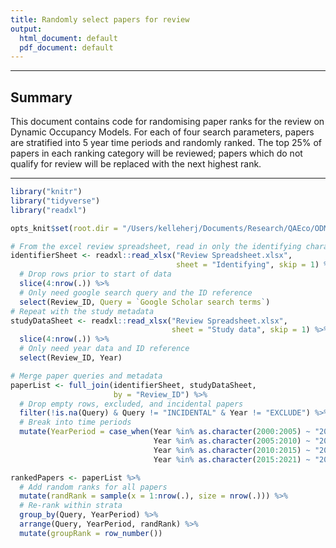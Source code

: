 ```yaml
---
title: Randomly select papers for review
output:
  html_document: default
  pdf_document: default
---
```


***

## Summary
This document contains code for randomising paper ranks for the review on Dynamic Occupancy Models. For each of four search parameters, papers are stratified into 5 year time periods and randomly ranked. The top 25% of papers in each ranking category will be reviewed; papers which do not qualify for review will be replaced with the next highest rank. 



***
 
```r
library("knitr")
library("tidyverse")
library("readxl")

opts_knit$set(root.dir = "/Users/kelleherj/Documents/Research/QAEco/ODM_Review/")
```


```r
# From the excel review spreadsheet, read in only the identifying characteristics 
identifierSheet <- readxl::read_xlsx("Review Spreadsheet.xlsx", 
                                     sheet = "Identifying", skip = 1) %>%
  # Drop rows prior to start of data
  slice(4:nrow(.)) %>%
  # Only need google search query and the ID reference
  select(Review_ID, Query = `Google Scholar search terms`) 
# Repeat with the study metadata
studyDataSheet <- readxl::read_xlsx("Review Spreadsheet.xlsx", 
                                    sheet = "Study data", skip = 1) %>%
  slice(4:nrow(.)) %>%
  # Only need year data and ID reference
  select(Review_ID, Year) 
```


```r
# Merge paper queries and metadata
paperList <- full_join(identifierSheet, studyDataSheet, 
                       by = "Review_ID") %>% 
  # Drop empty rows, excluded, and incidental papers
  filter(!is.na(Query) & Query != "INCIDENTAL" & Year != "EXCLUDE") %>%
  # Break into time periods 
  mutate(YearPeriod = case_when(Year %in% as.character(2000:2005) ~ "2000:2005",
                                Year %in% as.character(2005:2010) ~ "2005:2010",
                                Year %in% as.character(2010:2015) ~ "2010:2015",
                                Year %in% as.character(2015:2021) ~ "2015:2021"))
```


```r
rankedPapers <- paperList %>%
  # Add random ranks for all papers
  mutate(randRank = sample(x = 1:nrow(.), size = nrow(.))) %>%
  # Re-rank within strata
  group_by(Query, YearPeriod) %>%
  arrange(Query, YearPeriod, randRank) %>%
  mutate(groupRank = row_number())


 

```

















